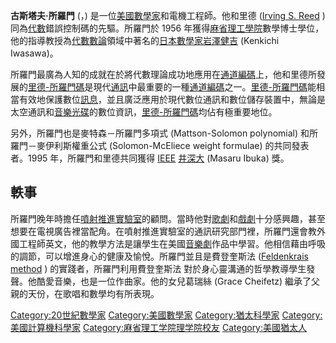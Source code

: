 {{unreferenced|time=2015-02-25T06:02:55+00:00}}
'''古斯塔夫·所羅門''' ({{lang|en|Gustave Solomon}}，{{bd|1930年|10月27日|1996年|1月31日|catIdx=Solomon, Gustave}}) 是一位[[美國|美國]][[數學家|數學家]]和電機工程師。他和里德 ([http://en.wikipedia.org/wiki/Irving_S._Reed Irving S. Reed] {{Wayback|url=http://en.wikipedia.org/wiki/Irving_S._Reed |date=20201106232722 }}) 同為[[代數|代數]]錯誤控制碼的先驅。所羅門於 1956 年獲得[[麻省理工學院|麻省理工學院]]數學博士學位，他的指導教授為[[代數數論|代數數論]]領域中著名的[[日本數學家|日本數學家]][[岩澤健吉|岩澤健吉]] (Kenkichi Iwasawa)。

所羅門最廣為人知的成就在於將代數理論成功地應用在[[通道編碼|通道編碼]]上，他和里德所發展的[[里德-所羅門碼|里德-所羅門碼]]是現代[[通訊|通訊]]中最重要的一種[[通道編碼|通道編碼]]之一。[[里德-所羅門碼|里德-所羅門碼]]能相當有效地保護數位[[訊息|訊息]]，並且廣泛應用於現代數位通訊和數位儲存裝置中，無論是太空通訊和[[音樂光碟|音樂光碟]]的數位資訊，[[里德-所羅門碼|里德-所羅門碼]]均佔有極重要地位。

另外，所羅門也是麥特森－所羅門多項式 (Mattson-Solomon polynomial) 和所羅門－麥伊利斯權重公式 (Solomon-McEliece weight formulae) 的共同發表者。1995 年，所羅門和里德共同獲得 [[IEEE|IEEE]] [[井深大|井深大]] (Masaru Ibuka) 獎。

== 軼事 ==
所羅門晚年時擔任[[噴射推進實驗室|噴射推進實驗室]]的顧問。當時他對[[歌劇|歌劇]]和[[戲劇|戲劇]]十分感興趣，甚至想要在電視廣告裡當配角。在噴射推進實驗室的通訊研究部門裡，所羅門還會教外國工程師英文，他的教學方法是讓學生在美國[[音樂劇|音樂劇]]作品中學習。他相信藉由呼吸的調節，可以增進身心的健康及愉悅。所羅門並且是費登奎斯法 ([http://en.wikipedia.org/wiki/Feldenkrais_method Feldenkrais method] {{Wayback|url=http://en.wikipedia.org/wiki/Feldenkrais_method |date=20210225055509 }}) 的實踐者，所羅門利用費登奎斯法 對於身心靈溝通的哲學教導學生發聲。他酷愛音樂，也是一位作曲家。他的女兒葛瑞絲 (Grace Cheifetz) 繼承了父親的天份，在歌唱和數學均有所表現。

{{Authority control}}
{{DEFAULTSORT:Solomon, Gustave}}
[[Category:20世紀數學家|Category:20世紀數學家]]
[[Category:美國數學家|Category:美國數學家]]
[[Category:猶太科學家|Category:猶太科學家]]
[[Category:美國計算機科學家|Category:美國計算機科學家]]
[[Category:麻省理工学院理学院校友|Category:麻省理工学院理学院校友]]
[[Category:美國猶太人|Category:美國猶太人]]